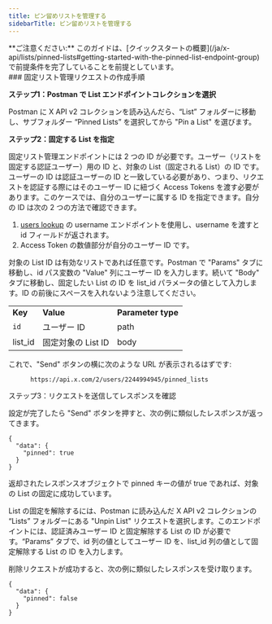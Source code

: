 ```yaml
---
title: ピン留めリストを管理する
sidebarTitle: ピン留めリストを管理する
---
```



<Note>
  **ご注意ください:** このガイドは、[クイックスタートの概要](/ja/x-api/lists/pinned-lists#getting-started-with-the-pinned-list-endpoint-group)で前提条件を完了していることを前提としています。
</Note>

<div id="steps-to-build-a-manage-pinned-list-request">
  ### 固定リスト管理リクエストの作成手順
</div>

**ステップ1：Postman で List エンドポイントコレクションを選択**

Postman に X API v2 コレクションを読み込んだら、“List” フォルダーに移動し、サブフォルダー “Pinned Lists” を選択してから "Pin a List" を選びます。
 

**ステップ2：固定する List を指定**

固定リスト管理エンドポイントには 2 つの ID が必要です。ユーザー（リストを固定する認証ユーザー）用の ID と、対象の List（固定される List）の ID です。ユーザーの ID は認証ユーザーの ID と一致している必要があり、つまり、リクエストを認証する際にはそのユーザー ID に紐づく Access Tokens を渡す必要があります。このケースでは、自分のユーザーに属する ID を指定できます。自分の ID は次の 2 つの方法で確認できます。

1. [users lookup](/ja/x-api/users/lookup/introduction) の username エンドポイントを使用し、username を渡すと id フィールドが返されます。
2. Access Token の数値部分が自分のユーザー ID です。

対象の List ID は有効なリストであれば任意です。Postman で "Params" タブに移動し、id パス変数の "Value" 列にユーザー ID を入力します。続いて "Body" タブに移動し、固定したい List の ID を list\_id パラメータの値として入力します。ID の前後にスペースを入れないよう注意してください。

|     |     |     |
| :--- | :--- | :--- |
| **Key** | **Value** | **Parameter type** |
| `id` | ユーザー ID | path |
| list\_id | 固定対象の List ID | body |

これで、"Send" ボタンの横に次のような URL が表示されるはずです:

```
      https://api.x.com/2/users/2244994945/pinned_lists
```

ステップ3：リクエストを送信してレスポンスを確認

設定が完了したら "Send" ボタンを押すと、次の例に類似したレスポンスが返ってきます。

```
{
  "data": {
    "pinned": true
  }
}
```

返却されたレスポンスオブジェクトで pinned キーの値が true であれば、対象の List の固定に成功しています。 

List の固定を解除するには、Postman に読み込んだ X API v2 コレクションの “Lists” フォルダーにある "Unpin List" リクエストを選択します。このエンドポイントには、認証済みユーザー ID と固定解除する List の ID が必要です。“Params” タブで、id 列の値としてユーザー ID を、list\_id 列の値として固定解除する List の ID を入力します。 

削除リクエストが成功すると、次の例に類似したレスポンスを受け取ります。

```
{
  "data": {
    "pinned": false
  }
}
```